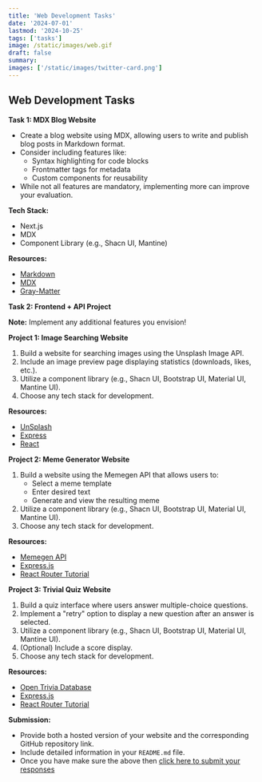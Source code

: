 ```yaml
---
title: 'Web Development Tasks'
date: '2024-07-01'
lastmod: '2024-10-25'
tags: ['tasks']
image: /static/images/web.gif
draft: false
summary: 
images: ['/static/images/twitter-card.png']
---
```


## Web Development Tasks

**Task 1: MDX Blog Website**

* Create a blog website using MDX, allowing users to write and publish blog posts in Markdown format.
* Consider including features like:
    * Syntax highlighting for code blocks
    * Frontmatter tags for metadata
    * Custom components for reusability
* While not all features are mandatory, implementing more can improve your evaluation.

**Tech Stack:**

* Next.js
* MDX
* Component Library (e.g., Shacn UI, Mantine)

**Resources:**

 - [Markdown](https://nextjs.org/docs/app/building-your-application/configuring/mdx)
 - [MDX](https://mdxjs.com/)
 - [Gray-Matter](https://github.com/jonschlinkert/gray-matter)


**Task 2: Frontend + API Project**

**Note:** Implement any additional features you envision!

**Project 1: Image Searching Website**

1. Build a website for searching images using the Unsplash Image API.
2. Include an image preview page displaying statistics (downloads, likes, etc.).
3. Utilize a component library (e.g., Shacn UI, Bootstrap UI, Material UI, Mantine UI).
4. Choose any tech stack for development.

**Resources:**
- [UnSplash](https://unsplash.com/documentation#creating-a-developer-account)
- [Express](https://expressjs.com/en/starter/installing.html)
- [React](https://luqmanshaban.medium.com/react-router-a-step-by-step-guide-4c5ec964d2e9)

**Project 2: Meme Generator Website**

1. Build a website using the Memegen API that allows users to:
    * Select a meme template
    * Enter desired text
    * Generate and view the resulting meme
2. Utilize a component library (e.g., Shacn UI, Bootstrap UI, Material UI, Mantine UI).
3. Choose any tech stack for development.

**Resources:**

 - [Memegen API](https://memegen.link/)
- [Express.js](https://expressjs.com/)
- [React Router Tutorial](https://medium.com/@atulgairola08/complete-next-js-routing-6db707c03763)


**Project 3: Trivial Quiz Website**

1. Build a quiz interface where users answer multiple-choice questions.
2. Implement a "retry" option to display a new question after an answer is selected.
3. Utilize a component library (e.g., Shacn UI, Bootstrap UI, Material UI, Mantine UI).
4. (Optional) Include a score display.
5. Choose any tech stack for development.

**Resources:**

- [Open Trivia Database](https://opentdb.com/)
- [Express.js](https://expressjs.com/)
- [React Router Tutorial](https://medium.com/@atulgairola08/complete-next-js-routing-6db707c03763)

**Submission:**

* Provide both a hosted version of your website and the corresponding GitHub repository link.
* Include detailed information in your `README.md` file.
* Once you have make sure the above then [click here to submit your responses](https://forms.gle/zdBTcYaq2JGrU9Lt5
)